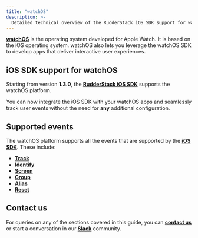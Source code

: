```yaml
---
title: "watchOS"
description: >-
  Detailed technical overview of the RudderStack iOS SDK support for watchOS.
---
```


[**watchOS**](https://developer.apple.com/watchos/) is the operating system developed for Apple Watch. It is based on the iOS operating system. watchOS also lets you leverage the watchOS SDK to develop apps that deliver interactive user experiences.

## iOS SDK support for watchOS

Starting from version <strong>1.3.0</strong>, the [**RudderStack iOS SDK**](https://rudderstack.com/docs/sources/sdks/rudderstack-ios-sdk/) supports the watchOS platform. 

<div class="successBlock">

You can now integrate the iOS SDK with your watchOS apps and seamlessly track user events without the need for <strong>any</strong> additional configuration.
</div>

## Supported events

The watchOS platform supports all the events that are supported by the [**iOS SDK**](https://rudderstack.com/docs/sources/sdks/rudderstack-ios-sdk/). These include:

* [**Track**](https://rudderstack.com/docs/sources/sdks/rudderstack-ios-sdk/#track)
* [**Identify**](https://rudderstack.com/docs/sources/sdks/rudderstack-ios-sdk/#identify)
* [**Screen**](https://rudderstack.com/docs/sources/sdks/rudderstack-ios-sdk/#screen)
* [**Group**](https://rudderstack.com/docs/sources/sdks/rudderstack-ios-sdk/#group)
* [**Alias**](https://rudderstack.com/docs/sources/sdks/rudderstack-ios-sdk/#alias)
* [**Reset**](https://rudderstack.com/docs/sources/sdks/rudderstack-ios-sdk/#reset)

## Contact us

For queries on any of the sections covered in this guide, you can [**contact us**](mailto:%20docs@rudderstack.com) or start a conversation in our [**Slack**](https://rudderstack.com/join-rudderstack-slack-community) community.
